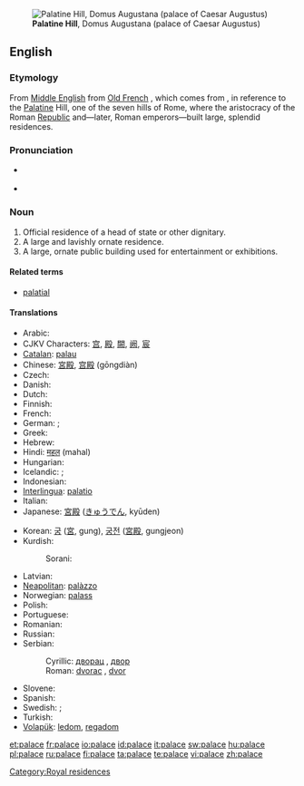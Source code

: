 [[File:RomaPalatinoDalCircoMassimo.jpg|thumb|'''Palatine Hill''', Domus Augustana (palace of Caesar Augustus)]]
==English==
{{wikipedia|mul=Taj Mahal}}

===Etymology===
From [[Middle English]] from [[Old French]] {{term|palais|lang=fr}}, which comes from {{etyl|la}} {{term|Palatium|Palātium|lang=la}}, in reference to the [[Palatine]] Hill, one of the seven hills of Rome, where the aristocracy of the Roman [[Republic]] and—later, Roman emperors—built large, splendid residences.

===Pronunciation===
* {{a|UK|US}} {{IPA|/'pæləs/}}
* {{audio|en-us-palace.ogg|Audio (US)}}

===Noun===
{{en-noun}}

# Official residence of a head of state or other dignitary.
# A large and lavishly ornate residence.
# A large, ornate public building used for entertainment or exhibitions.

====Related terms====
* [[palatial]]

====Translations====
{{trans-top|large residence where aristocrats usually live}}
* Arabic: {{Arab|[[قصر]]}} {{IPAchar|(qaʂr)}} {{m}}
* CJKV Characters: [[宫]], [[殿]], [[闕]], [[阙]], [[宸]]
* [[Catalan]]: [[palau]] {{m}}
* Chinese: [[宮殿]], [[宫殿]] (gōngdiàn)
* Czech: {{t+|cs|palác|m}}
* Danish: {{t-|da|palads|n}}
* Dutch: {{t+|nl|paleis|n}}
* Finnish: {{t-|fi|palatsi}}
* French: {{t+|fr|palais|m}}
* German: {{t+|de|Palast|m}}; {{t+|de|Schloss|n}}
* Greek: {{t+|el|παλάτι|tr=paláti|sc=Grek}}
* Hebrew: {{t+|he|ארמון|sc=Hebr}}
* Hindi: [[महल]] (mahal)
* Hungarian: {{t+|hu|palota}}
* Icelandic: {{t+|is|palata|f}}; {{t+|is|höll|f}}
* Indonesian: {{t+|id|istana|xs=Indonesian}}
* [[Interlingua]]: [[palatio]]
* Italian: {{t+|it|palazzo|m}}
* Japanese: [[宮殿]] ([[きゅうでん]], kyūden)
{{trans-mid}}
* Korean: [[궁]] ([[宮]], gung), [[궁전]] ([[宮殿]], gungjeon)
* Kurdish:
*: Sorani: {{t|ku|سه‌را|tr=sarA|sc=ku-Arab}}
* Latvian: {{t-|lv|pils|f|xs=Latvian}}
* [[Neapolitan]]: [[palàzzo]]
* Norwegian: [[palass]] {{n}}
* Polish: {{t-|pl|pałac|m}}
* Portuguese: {{t+|pt|palácio|m}}
* Romanian: {{t-|ro|palat}}
* Russian: {{t+|ru|дворец|m|tr=dvoréts|sc=Cyrl}}
* Serbian:
*: Cyrillic: [[дворац]] {{m}}, [[двор]] {{m}}
*: Roman: [[dvorac]] {{m}}, [[dvor]] {{m}}
* Slovene: {{t+|sl|palača|f}}
* Spanish: {{t-|es|palacio|m}}
* Swedish: {{t+|sv|palats|n}}; {{t+|sv|slott|n}}
* Turkish: {{t+|tr|saray}}
* [[Volapük]]: [[ledom]], [[regadom]]
{{trans-bottom}}

[[Category:Royal residences]]

[[et:palace]]
[[fr:palace]]
[[io:palace]]
[[id:palace]]
[[it:palace]]
[[sw:palace]]
[[hu:palace]]
[[pl:palace]]
[[ru:palace]]
[[fi:palace]]
[[ta:palace]]
[[te:palace]]
[[vi:palace]]
[[zh:palace]]